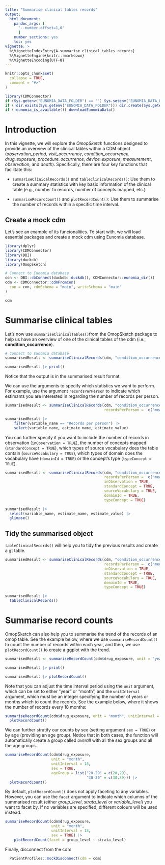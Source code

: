 ```yaml
---
title: "Summarise clinical tables records"
output: 
  html_document:
    pandoc_args: [
      "--number-offset=1,0"
      ]
    number_sections: yes
    toc: yes
vignette: >
  %\VignetteIndexEntry{A-summarise_clinical_tables_records}
  %\VignetteEngine{knitr::rmarkdown}
  %\VignetteEncoding{UTF-8}
---
```


```r
knitr::opts_chunk$set(
  collapse = TRUE,
  comment = "#>"
)

library(CDMConnector)
if (Sys.getenv("EUNOMIA_DATA_FOLDER") == "") Sys.setenv("EUNOMIA_DATA_FOLDER" = tempdir())
if (!dir.exists(Sys.getenv("EUNOMIA_DATA_FOLDER"))) dir.create(Sys.getenv("EUNOMIA_DATA_FOLDER"))
if (!eunomia_is_available()) downloadEunomiaData()
```

# Introduction

In this vignette, we will explore the *OmopSketch* functions designed to provide an overview of the clinical tables within a CDM object (*observation_period*, *visit_occurrence*, *condition_occurrence*, *drug_exposure*, *procedure_occurrence*, *device_exposure*, *measurement*, *observation*, and *death*). Specifically, there are four key functions that facilitate this:

-   `summariseClinicalRecords()` and `tableClinicalRecords()`: Use them to create a summary statistics with key basic information of the clinical table (e.g., number fo records, number of concepts mapped, etc.)

-   `summariseRecordCount()` and `plotRecordCount()`: Use them to summarise the number of records within a specific time interval.

## Create a mock cdm
Let's see an example of its funcionalities. To start with, we will load essential packages and create a mock cdm using Eunomia database.
```r
library(dplyr)
library(CDMConnector)
library(DBI)
library(duckdb)
library(OmopSketch)

# Connect to Eunomia database
con <- DBI::dbConnect(duckdb::duckdb(), CDMConnector::eunomia_dir())
cdm <- CDMConnector::cdmFromCon(
  con = con, cdmSchema = "main", writeSchema = "main"
)

cdm 
```

# Summarise clinical tables
Let's now use `summariseClinicalTables()`from the OmopSketch package to help us have an overview of one of the clinical tables of the cdm (i.e., **condition_occurrence**). 

```r
# Connect to Eunomia database
summarisedResult <- summariseClinicalRecords(cdm, "condition_occurrence")

summarisedResult |> print()
```

Notice that the output is in the summarised result format. 

We can use the arguments to specify which statistics we want to perform. For example, use the argument `recordsPerPerson` to indicate which estimants you are interested in regarding the number of records per person. 
```r
summarisedResult <- summariseClinicalRecords(cdm, "condition_occurrence",
                                             recordsPerPerson =  c("mean", "sd", "q05", "q95"))

summarisedResult |> 
    filter(variable_name == "Records per person") |>
    select(variable_name, estimate_name, estimate_value)
```

You can further specify if you want to include the number of records in observation (`inObservation = TRUE`), the number of concepts mapped (`standardConcept = TRUE`), which types of source vocabulary does the table contain (`sourceVocabulary = TRUE`), which types of domain does the vocabulary have (`domainId = TRUE`) or the concept's type (`typeConcept = TRUE`).

```r
summarisedResult <- summariseClinicalRecords(cdm, "condition_occurrence",
                                             recordsPerPerson =  c("mean", "sd", "q05", "q95"),
                                             inObservation = TRUE,
                                             standardConcept = TRUE,
                                             sourceVocabulary = TRUE,
                                             domainId = TRUE,
                                             typeConcept = TRUE)

summarisedResult |> 
  select(variable_name, estimate_name, estimate_value) |> 
  glimpse()
```

## Tidy the summarised object
`tableClinicalRecords()` will help you to tidy the previous results and create a gt table.
```r
summarisedResult <- summariseClinicalRecords(cdm, "condition_occurrence",
                                             recordsPerPerson =  c("mean", "sd", "q05", "q95"),
                                             inObservation = TRUE,
                                             standardConcept = TRUE,
                                             sourceVocabulary = TRUE,
                                             domainId = TRUE,
                                             typeConcept = TRUE)

summarisedResult |> 
  tableClinicalRecords()
```

# Summarise record counts
OmopSketch can also help you to summarise the trend of the records of an omop table. See the example below, where we use `summariseRecordCount()` to count the number of records within each year, and then, we use `plotRecordCount()` to create a ggplot with the trend.

```r
summarisedResult <- summariseRecordCount(cdm$drug_exposure, unit = "year", unitInterval = 1)

summarisedResult |> print()

summarisedResult |> plotRecordCount()
```

Note that you can adjust the time interval period using the `unit` argument, which can be set to either "year" or "month", and the `unitInterval` argument, which must be an integer specifying the number of years or months which to count the records. See the example below, where it shows the number of records every 18 months:

```r
summariseRecordCount(cdm$drug_exposure, unit = "month", unitInterval = 18) |> 
  plotRecordCount()
```

We can further stratify our counts by sex (setting argument `sex = TRUE`) or by age (providing an age group). Notice that in both cases, the function will automatically create a group called *overall* with all the sex groups and all the age groups.
```r
summariseRecordCount(cdm$drug_exposure,
                     unit = "month", 
                     unitInterval = 18, 
                     sex = TRUE, 
                     ageGroup = list("20-29" = c(20,29),
                                     "30-39" = c(30,39))) |> 
  plotRecordCount()
```

By default, `plotRecordCount()` does not apply faceting to any variables. However, you can use the `facet` argument to indicate which columns of the summarised result (either *group_level*, *strata_level* or *variable_level*) you want to facet by. If no variables are specified, different colours will be used instead.
```r
summariseRecordCount(cdm$drug_exposure,
                     unit = "month", 
                     unitInterval = 18, 
                     sex = TRUE) |> 
    plotRecordCount(facet = group_level ~ strata_level)
```


Finally, disconnect from the cdm
```r
  PatientProfiles::mockDisconnect(cdm = cdm)
```
